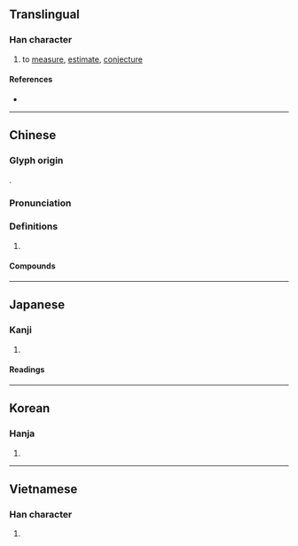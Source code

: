 {{also|测}}
{{character info/new}}
==Translingual==

===Han character===
{{Han char|rn=85|rad=水|as=09|sn=12|four=32100|canj=EBCN|ids=⿰氵則}}

# to [[measure]], [[estimate]], [[conjecture]]

====References====
* {{Han ref|kx=0635.010|dkj=17780|dj=1041.120|hdz=31674.010|uh=6E2C|ud=28204|bh=B4FA|bd=46330}}

----

==Chinese==
{{zh-forms|s=测}}

===Glyph origin===
{{Han etym}}
{{Han compound|水|則|ls=psc|c1=s|c2=p|t1=water|alt1=氵}}.

===Pronunciation===
{{zh-pron
|m=cè
|m-s=
|c=cak1,caak1
|c-t=
|g=
|h=pfs=chhet
|j=
|mb=chă̤ 
|md=cháik
|mn=xm,zz,tw:chhek/qz:chhak/qz:chhiak
|mn_note=Quanzhou: chhak - vernacular; chhiak - literary
|mn-t=cêg4
|w=4tsheq
|x=
|mc=y
|oc=y
|cat=v
}}

===Definitions===
{{zh-hanzi}}

# {{rfdef|lang=zh}}

====Compounds====
{{zh-der|猜測|測試|人心莫測|不測之淵|不測之禍|寸指測淵|心理測驗|不測風雲|兵機莫測|人心叵測|人格測驗|居心叵測|圓測|性向測驗|心懷叵測|忖測|人心難測|平面測量|叵測|事出不測|勘測|偵測|三角測量|以蠡測海|不可測|天體觀測|估測|人體計測|工程測量|不測|檢測|水準測量|測謊器|監測|禍生不測|深不可測|揣測|測驗|步測|測鉛|測出|測步器|測謊機|神鬼不測|推測|測繪|探測|玄妙莫測|測光表|窅不可測|測量學|神鬼難測|神鬼莫測|神祕莫測|神機莫測|渺不可測|測評|禍出不測|測度|測量|成就測驗|測桿|測深器|照相測量|測候|湢測|測風氣球|測定|測字|民意測驗|測量衛星|海洋觀測|持蠡測海|智力測驗|探測船|路線測量|觀測站|遙感探測|難測|自測|變化不測|蠡測|變幻莫測|高深莫測|莫測|莫測高深|鬼神莫測|鬼神不測|遙測|風雲不測|管窺蠡測|預測|變化莫測|量測|震波測勘|賣卜測字|臆測|能力測驗|險遭不測|震測|遙測技術|遙測影像|迴聲探測|變幻不測|窺測|藐不可測|觀測}}

----

==Japanese==

===Kanji===
{{ja-kanji|grade=5|rs=水09}}

# {{defn|lang=ja|sort=水09}}

====Readings====
{{ja-readings
|goon=しき
|kanon=そく
|kun=はか-る
}}

----

==Korean==

===Hanja===
{{ko-hanja|hangeul=측|eumhun=|rv=cheuk|mr=ch'ŭk|y=chuk}}

# {{defn|lang=ko|sort=水09}}

----

==Vietnamese==

===Han character===
{{vi-hantu|rs=水09|trắc}}

# {{defn|lang=vi|sort=水09}}